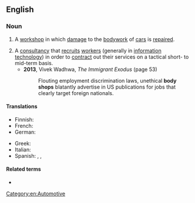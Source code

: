 ==English==
{{wikipedia|Body shopping}}

===Noun===
{{en-noun}}

# {{lb|en|US}} A [[workshop]] in which [[damage]] to the [[bodywork]] of [[car]]s is [[repair]]ed.
#: {{synonyms|en|panel beaters}}
# A [[consultancy]] that [[recruit]]s [[worker]]s (generally in [[information technology]]) in order to [[contract]] out their services on a tactical short- to mid-term basis.
#* '''2013''', Vivek Wadhwa, ''The Immigrant Exodus'' (page 53)
#*: Flouting employment discrimination laws, unethical '''body shops''' blatantly advertise in US publications for jobs that clearly target foreign nationals.

====Translations====
{{trans-top|workshop}}
* Finnish: {{t|fi|peltikorjaamo}}
* French: {{t+|fr|carrosserie|f}}
* German: {{t|de|Karosseriebauer|m}}
{{trans-mid}}
* Greek: {{t|el|αμαξοποιείο|n}}
* Italian: {{t+|it|carrozzeria|f}}
* Spanish: {{t|es|chapista|f}}, {{t|es|latonería|f}}, {{t+|es|carrocería|f}}
{{trans-bottom}}

====Related terms====
* {{l|en|body shopping}}

[[Category:en:Automotive]]